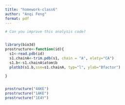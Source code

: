 ```yaml
---
title: "homework-class6"
author: "Anqi Feng"
format: pdf
---
```




```r
# Can you improve this analysis code?


library(bio3d)
prostructure<-function(id){
  s1<-read.pdb(id)
  s1.chainA<-trim.pdb(s1, chain = "A", elety="CA")
  s1.b<-s1.chainA$atom$b
  plotb3(s1.b,sse=s1.chainA, typ="l", ylab="Bfactor")

}


prostructure("4AKE")
prostructure("1AKE")
prostructure("1E4Y")
```




